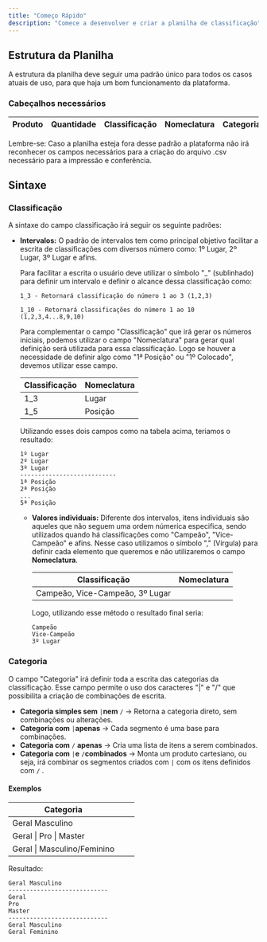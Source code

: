 ```yaml
---
title: "Começo Rápido"
description: "Comece a desenvolver e criar a planilha de classificação"
---
```


## Estrutura da Planilha

A estrutura da planilha deve seguir uma padrão único para todos os casos atuais de uso, para que haja um bom funcionamento da plataforma.

### Cabeçalhos necessários

| Produto | Quantidade | Classificação | Nomeclatura | Categoria | Observação |
| ------- | ---------- | ------------- | ----------- | --------- | ---------- |

<Warning>
  Lembre-se: Caso a planilha esteja fora desse padrão a plataforma não irá reconhecer os campos necessários para a criação do arquivo .csv necessário para a impressão e conferência.
</Warning>

## Sintaxe

### Classificação

A sintaxe do campo classificação irá seguir os seguinte padrões:

- **Intervalos:** O padrão de intervalos tem como principal objetivo facilitar a escrita de classificações com diversos número como: 1º Lugar, 2º Lugar, 3º Lugar e afins.

  Para facilitar a escrita o usuário deve utilizar o símbolo "\_" (sublinhado) para definir um intervalo e definir o alcance dessa classificação como:

  ```
  1_3 - Retornará classificação do número 1 ao 3 (1,2,3)
  
  1_10 - Retornará classificações do número 1 ao 10 (1,2,3,4...8,9,10)
  ```

  Para complementar o campo "Classificação" que irá gerar os números iniciais, podemos utilizar o campo "Nomeclatura" para gerar qual definição será utilizada para essa classificação. Logo se houver a necessidade de definir algo como "1ª Posição" ou "1º Colocado", devemos utilizar esse campo.

  | Classificação | Nomeclatura |
  | ------------- | ----------- |
  | 1_3           | Lugar       |
  | 1_5           | Posição     |

  Utilizando esses dois campos como na tabela acima, teriamos o resultado:

  ```
  1º Lugar
  2º Lugar
  3º Lugar
  ---------------------------
  1ª Posição
  2ª Posição
  ...
  5ª Posição
  ```
  - **Valores individuais:** Diferente dos intervalos, itens individuais são aqueles que não seguem uma ordem númerica especifica, sendo utilizados quando há classificações como "Campeão", "Vice-Campeão" e afins. Nesse caso utilizamos o símbolo "," (Vírgula)  para definir cada elemento que queremos e não utilizaremos o campo **Nomeclatura**.

    | Classificação                   | Nomeclatura |
    | ------------------------------- | ----------- |
    | Campeão, Vice-Campeão, 3º Lugar |             |

    Logo, utilizando esse método o resultado final seria:

    ```
    Campeão
    Vice-Campeão
    3º Lugar
    ```

### Categoria

O campo "Categoria" irá definir toda a escrita das categorias da classificação. Esse campo permite o uso dos caracteres "|" e "/" que possibilita a criação de combinações de escrita.

- **Categoria simples sem** `|`**nem**  `/` → Retorna a categoria direto, sem combinações ou alterações.
- **Categoria com** `|`**apenas**  → Cada segmento é uma base para combinações.
- **Categoria com** `/` **apenas** → Cria uma lista de itens a serem combinados.
- **Categoria com** `|`**e** `/`**combinados**  → Monta um produto cartesiano, ou seja, irá combinar os segmentos criados com `|` com os itens definidos com `/` .

#### Exemplos

| Categoria                   | | |
| --------------------------- | --- | --- |
| Geral Masculino             | | |
| Geral \| Pro \| Master      | | |
| Geral \| Masculino/Feminino | | |

Resultado:

```
Geral Masculino
----------------------------
Geral
Pro 
Master
----------------------------
Geral Masculino
Geral Feminino
```